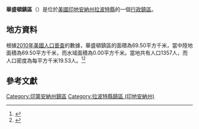 {{noteTA
|G1=USState
|G2=地名
|G3=Unit
}}
{{Infobox settlement
|official_name            = 華盛頓鎮區
|native_name = Washington Township
|settlement_type          = [[行政鎮區|行政鎮區]]
|image_skyline            = 
|imagesize                = 
|image_map                = Map highlighting Washington Township, LaPorte County, Indiana.svg
|mapsize                  = 250px
|pushpin_map  =USA Indiana
|pushpin_label = 華盛頓鎮區
|pushpin_label_position   = top
|pushpin_map_caption      = 華盛頓鎮區在印地安納州的位置
|subdivision_type         = [[世界政區索引|國家]]
|subdivision_type1        = [[美国州份|州份]]
|subdivision_type2        = [[印地安納州行政区划|縣]]
|subdivision_name         = [[美国|美国]]
|subdivision_name1        = [[印地安納州|印地安納州]]
|subdivision_name2        = [[拉波特縣_(印地安納州)|拉波特縣]]
|elevation_ft             = 738
|elevation_m              = 225
|timezone                 = [[北美东部時區|北美东部時區]]
|area_total_km2           = 69.50
|area_land_km2            = 69.50
|area_water_km2           = 0.00
|area_total_sq_mi         = 
|area_land_sq_mi          = 
|area_water_sq_mi         = 
|population_as_of         = [[2010年美國人口普查|2010]]
|population_footnotes     = 
|population_total         = 1357
|population_density_km2   = auto
|population_density_sq_mi = auto
|utc_offset               = -5
|coordinates              = {{coord|41|31|14|N|86|38|55|W|type:city_region:US-AL_source:GNS-enwiki|display=inline,title}}
| coor_pinpoint           = 
| coordinates_footnotes   = 
|timezone_DST             = EDT
|utc_offset_DST           = -4
|postal_code_type         = [[美國郵區編號|郵區編號]]
|postal_code              = 
|area_code                = {{link-en|电话区号219|Area code 219|219}}
|blank_name = [[地名信息系统|GNIS ID]]
|blank_info = 454004
}}
'''華盛頓鎮區'''（{{lang-en|Washington Township}}）是位於[[美國|美國]][[印地安納州|印地安納州]][[拉波特縣_(印地安納州)|拉波特縣]]的一個[[行政鎮區|行政鎮區]]。

== 地方資料 ==
根據[[2010年美國人口普查|2010年美國人口普查]]的數據，華盛頓鎮區的面積為69.50平方千米，當中陸地面積為69.50平方千米，而水域面積為0.00平方千米。當地共有人口1357人，而人口密度為每平方千米19.53人。<ref name="GR8">{{cite web|url=http://factfinder2.census.gov|publisher=[[美国人口调查局|美国人口调查局]]|accessdate=2011-05-14|title=American FactFinder|archive-date=2013-09-11|archive-url=https://web.archive.org/web/20130911234518/http://factfinder2.census.gov/|dead-url=no}}</ref><ref>{{cite web|url=https://www.citypopulation.de/en/usa/illinois/admin/|title=USA: Illinois (Counties and Townships) - City Population|access-date=2020-07-31|archive-date=2020-04-22|archive-url=https://web.archive.org/web/20200422090607/https://www.citypopulation.de/en/usa/illinois/admin/|dead-url=no}}</ref>

== 參考文獻 ==
{{reflist}}

{{拉波特縣 (印地安納州)}}

{{DEFAULTSORT:Washington Township}}
[[Category:印第安納州鎮區|Category:印第安納州鎮區]]
[[Category:拉波特縣鎮區_(印地安納州)|Category:拉波特縣鎮區 (印地安納州)]]

{{Indiana-geo-stub}}